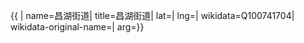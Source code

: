 {{ {{{1|PRC admin/showdata}}}|
name=昌湖街道|
title=昌湖街道|
lat=|
lng=|
wikidata=Q100741704|
wikidata-original-name=|
arg={{{arg|}}}}}